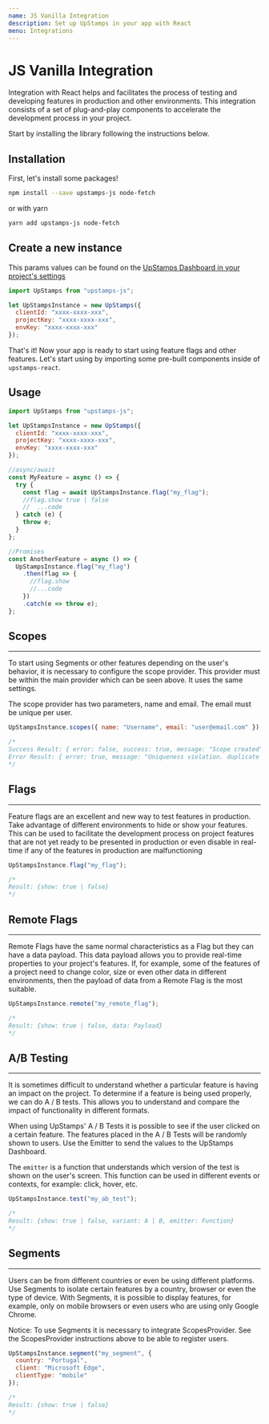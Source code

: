 ```yaml
---
name: JS Vanilla Integration
description: Set up UpStamps in your app with React
menu: Integrations
---
```


# JS Vanilla Integration

Integration with React helps and facilitates the process of testing and developing features in production and other environments. This integration consists of a set of plug-and-play components to accelerate the development process in your project.

Start by installing the library following the instructions below.

## Installation

First, let's install some packages!

```bash
npm install --save upstamps-js node-fetch
```

or with yarn

```bash
yarn add upstamps-js node-fetch
```

## Create a new instance

This params values can be found on the [UpStamps Dashboard in your project's settings](https://app.upstamps.com)

```js
import UpStamps from "upstamps-js";

let UpStampsInstance = new UpStamps({
  clientId: "xxxx-xxxx-xxx",
  projectKey: "xxxx-xxxx-xxx",
  envKey: "xxxx-xxxx-xxx"
});
```

That's it! Now your app is ready to start using feature flags and other features. Let's start using by importing some pre-built components inside of `upstamps-react`.

## Usage

```js
import UpStamps from "upstamps-js";

let UpStampsInstance = new UpStamps({
  clientId: "xxxx-xxxx-xxx",
  projectKey: "xxxx-xxxx-xxx",
  envKey: "xxxx-xxxx-xxx"
});

//async/await
const MyFeature = async () => {
  try {
    const flag = await UpStampsInstance.flag("my_flag");
    //flag.show true | false
    //  ...code
  } catch (e) {
    throw e;
  }
};

//Promises
const AnotherFeature = async () => {
  UpStampsInstance.flag("my_flag")
    .then(flag => {
      //flag.show
      //...code
    })
    .catch(e => throw e);
};
```

## Scopes

---

To start using Segments or other features depending on the user's behavior, it is necessary to configure the scope provider. This provider must be within the main provider which can be seen above. It uses the same settings.

The scope provider has two parameters, name and email. The email must be unique per user.

```js
UpStampsInstance.scopes({ name: "Username", email: "user@email.com" });

/*
Success Result: { error: false, success: true, message: "Scope created", }
Error Result: { error: true, message: "Uniqueness violation. duplicate email value violates unique constraint" }
*/
```

## Flags

---

Feature flags are an excellent and new way to test features in production. Take advantage of different environments to hide or show your features. This can be used to facilitate the development process on project features that are not yet ready to be presented in production or even disable in real-time if any of the features in production are malfunctioning

```js
UpStampsInstance.flag("my_flag");

/*
Result: {show: true | false}
*/
```

## Remote Flags

---

Remote Flags have the same normal characteristics as a Flag but they can have a data payload. This data payload allows you to provide real-time properties to your project's features. If, for example, some of the features of a project need to change color, size or even other data in different environments, then the payload of data from a Remote Flag is the most suitable.

```js
UpStampsInstance.remote("my_remote_flag");

/*
Result: {show: true | false, data: Payload}
*/
```

## A/B Testing

---

It is sometimes difficult to understand whether a particular feature is having an impact on the project. To determine if a feature is being used properly, we can do A / B tests. This allows you to understand and compare the impact of functionality in different formats.

When using UpStamps' A / B Tests it is possible to see if the user clicked on a certain feature. The features placed in the A / B Tests will be randomly shown to users. Use the Emitter to send the values to the UpStamps Dashboard.

The `emitter` is a function that understands which version of the test is shown on the user's screen. This function can be used in different events or contexts, for example: click, hover, etc.

```js
UpStampsInstance.test("my_ab_test");

/*
Result: {show: true | false, variant: A | B, emitter: Function}
*/
```

## Segments

---

Users can be from different countries or even be using different platforms. Use Segments to isolate certain features by a country, browser or even the type of device. With Segments, it is possible to display features, for example, only on mobile browsers or even users who are using only Google Chrome.

Notice: To use Segments it is necessary to integrate ScopesProvider. See the ScopesProvider instructions above to be able to register users.

```js
UpStampsInstance.segment("my_segment", {
  country: "Portugal",
  client: "Microsoft Edge",
  clientType: "mobile"
});

/*
Result: {show: true | false}
*/
```
